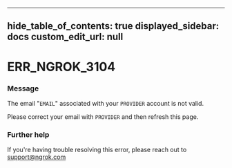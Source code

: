 
---
hide_table_of_contents: true
displayed_sidebar: docs
custom_edit_url: null
---


# ERR_NGROK_3104

### Message
The email "`EMAIL`" associated with your `PROVIDER` account is not valid.

Please correct your email with `PROVIDER` and then refresh this page.

### Further help
If you're having trouble resolving this error, please reach out to [support@ngrok.com](mailto:support@ngrok.com?subject=Help%20with%20ERR_NGROK_3104)


<ErrorDetails error='err_ngrok_3104' />
